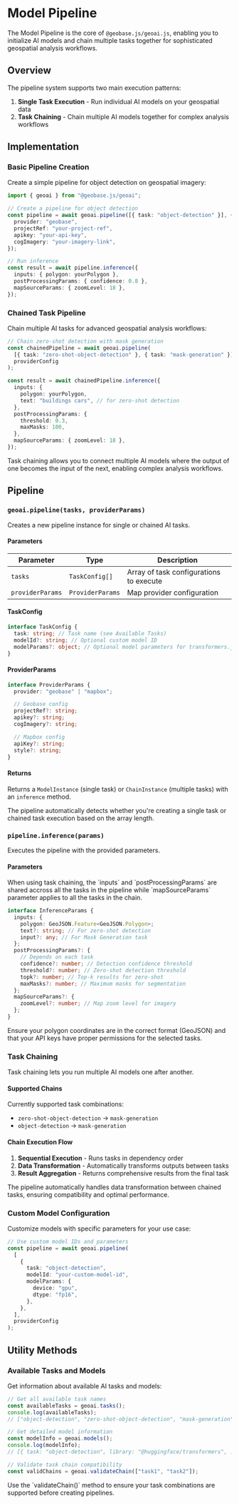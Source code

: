 
# Model Pipeline

The Model Pipeline is the core of `@geobase.js/geoai.js`, enabling you to initialize AI models and chain multiple tasks together for sophisticated geospatial analysis workflows.

## Overview

The pipeline system supports two main execution patterns:

1. **Single Task Execution** - Run individual AI models on your geospatial data
2. **Task Chaining** - Chain multiple AI models together for complex analysis workflows

## Implementation

### Basic Pipeline Creation

Create a simple pipeline for object detection on geospatial imagery:

```typescript
import { geoai } from "@geobase.js/geoai";

// Create a pipeline for object detection
const pipeline = await geoai.pipeline([{ task: "object-detection" }], {
  provider: "geobase",
  projectRef: "your-project-ref",
  apikey: "your-api-key",
  cogImagery: "your-imagery-link",
});

// Run inference
const result = await pipeline.inference({
  inputs: { polygon: yourPolygon },
  postProcessingParams: { confidence: 0.8 },
  mapSourceParams: { zoomLevel: 18 },
});
```

### Chained Task Pipeline

Chain multiple AI tasks for advanced geospatial analysis workflows:

```typescript
// Chain zero-shot detection with mask generation
const chainedPipeline = await geoai.pipeline(
  [{ task: "zero-shot-object-detection" }, { task: "mask-generation" }],
  providerConfig
);

const result = await chainedPipeline.inference({
  inputs: {
    polygon: yourPolygon,
    text: "buildings cars", // for zero-shot detection
  },
  postProcessingParams: {
    threshold: 0.3,
    maxMasks: 100,
  },
  mapSourceParams: { zoomLevel: 18 },
});
```

<Callout type="info" emoji="ℹ️">
  Task chaining allows you to connect multiple AI models where the output of one
  becomes the input of the next, enabling complex analysis workflows.
</Callout>

## Pipeline

### `geoai.pipeline(tasks, providerParams)`

Creates a new pipeline instance for single or chained AI tasks.

#### Parameters

| Parameter        | Type             | Description                             |
| ---------------- | ---------------- | --------------------------------------- |
| `tasks`          | `TaskConfig[]`   | Array of task configurations to execute |
| `providerParams` | `ProviderParams` | Map provider configuration              |

#### TaskConfig

```typescript
interface TaskConfig {
  task: string; // Task name (see Available Tasks)
  modelId?: string; // Optional custom model ID
  modelParams?: object; // Optional model parameters for transformers.js tasks
}
```

#### ProviderParams

```typescript
interface ProviderParams {
  provider: "geobase" | "mapbox";

  // Geobase config
  projectRef?: string;
  apikey?: string;
  cogImagery?: string;

  // Mapbox config
  apiKey?: string;
  style?: string;
}
```

#### Returns

Returns a `ModelInstance` (single task) or `ChainInstance` (multiple tasks) with an `inference` method.

<Callout type="info" emoji="ℹ️">
  The pipeline automatically detects whether you're creating a single task or
  chained task execution based on the array length.
</Callout>

### `pipeline.inference(params)`

Executes the pipeline with the provided parameters.

#### Parameters

<Callout type="info" emoji="ℹ️">
  When using task chaining, the `inputs` and `postProcessingParams` are shared
  accross all the tasks in the pipeline while `mapSourceParams` parameter
  applies to all the tasks in the chain.
</Callout>

```typescript
interface InferenceParams {
  inputs: {
    polygon: GeoJSON.Feature<GeoJSON.Polygon>;
    text?: string; // For zero-shot detection
    input?: any; // For Mask Generation task
  };
  postProcessingParams?: {
    // Depends on each task
    confidence?: number; // Detection confidence threshold
    threshold?: number; // Zero-shot detection threshold
    topk?: number; // Top-k results for zero-shot
    maxMasks?: number; // Maximum masks for segmentation
  };
  mapSourceParams?: {
    zoomLevel?: number; // Map zoom level for imagery
  };
}
```

<Callout type="warning" emoji="⚠️">
  Ensure your polygon coordinates are in the correct format (GeoJSON) and that
  your API keys have proper permissions for the selected tasks.
</Callout>

### Task Chaining

Task chaining lets you run multiple AI models one after another.

#### Supported Chains

Currently supported task combinations:

- `zero-shot-object-detection` → `mask-generation`
- `object-detection` → `mask-generation`

#### Chain Execution Flow

1. **Sequential Execution** - Runs tasks in dependency order
2. **Data Transformation** - Automatically transforms outputs between tasks
3. **Result Aggregation** - Returns comprehensive results from the final task

<Callout type="info" emoji="ℹ️">
  The pipeline automatically handles data transformation between chained tasks,
  ensuring compatibility and optimal performance.
</Callout>

### Custom Model Configuration

Customize models with specific parameters for your use case:

```typescript
// Use custom model IDs and parameters
const pipeline = await geoai.pipeline(
  [
    {
      task: "object-detection",
      modelId: "your-custom-model-id",
      modelParams: {
        device: "gpu",
        dtype: "fp16",
      },
    },
  ],
  providerConfig
);
```

## Utility Methods

### Available Tasks and Models

Get information about available AI tasks and models:

```typescript
// Get all available task names
const availableTasks = geoai.tasks();
console.log(availableTasks);
// ["object-detection", "zero-shot-object-detection", "mask-generation", ...]

// Get detailed model information
const modelInfo = geoai.models();
console.log(modelInfo);
// [{ task: "object-detection", library: "@huggingface/transformers", ... }]

// Validate task chain compatibility
const validChains = geoai.validateChain(["task1", "task2"]);
```

<Callout type="info" emoji="ℹ️">
  Use the `validateChain()` method to ensure your task combinations are
  supported before creating pipelines.
</Callout>

